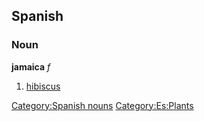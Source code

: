 == Spanish == 
=== Noun === 
'''jamaica''' ''f'' 
# [[hibiscus]] 
[[Category:Spanish nouns]]
[[Category:Es:Plants]]